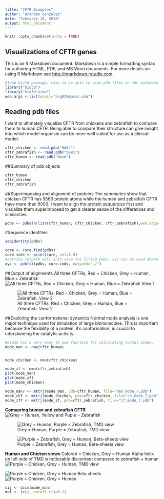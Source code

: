 ```yaml
---
title: "CFTR_Examples"
author: "Brandon Gonzalez"
date: "February 18, 2019"
output: html_document
---
```


```r
knitr::opts_chunk$set(echo = TRUE)
```

## Visualizations of CFTR genes

This is an R Markdown document. Markdown is a simple formatting syntax for authoring HTML, PDF, and MS Word documents. For more details on using R Markdown see <http://rmarkdown.rstudio.com>.


```r
#load bio3d package, view to be able to view pdb files in the markdown file
library("bio3d")
library("bio3d.view")
web.args <-list(email="brg029@ucsd.edu")
```

## Reading pdb files
I want to ultimately visualize CFTR from chickens and zebrafish to compare them to human CFTR. Being able to compare their structure can give insight into which model organism can be more well suited for use as a clinical model.


```r
cftr_chicken <- read.pdb("6d3s")
cftr_zebrafish <- read.pdb("5w81")
cftr_human <- read.pdb("6msm")

```
##Summary of pdb objects
```r
cftr_human
cftr_chicken
cftr_zebrafish
```
##Superimposing and alignment of proteins
The summaries show that chicken CFTR has 5566 protein atoms while the human and zebrafish CFTR have more than 9000. I want to align the protein sequences first and visualize them superimposed to get a clearer sense of the differences and similarities.
```r
pdbs <- pdbaln(list(cftr_human, cftr_chicken, cftr_zebrafish),web.args=web.args)

```
#Sequence identities
```r
seqidentity(pdbs)
```
```r
core <- core.find(pdbs)
core.inds <- print(core, vol=1.0)
#setting outpath will auto save the fitted pdbs, xyz can be used downstream for more analysis
xyz <- pdbfit(pdbs, core.inds, outpath="./")
```
##Output of alignments
All three CFTRs, Red = Chicken, Grey = Human, Blue = Zebrafish
![All three CFTRs, Red = Chicken, Grey = Human, Blue = Zebrafish View 1](./chr_mang_zfb.jpg)

![All three CFTRs, Red = Chicken, Grey = Human, Blue = Zebrafish. View 2](./chr_mang_zfb_2.jpg)

##Exploring the conformational dynamics
Normal mode analysis is one major technique used for simulation of large biomolecules. This is important because the felxibility of a protein, it's conformation, is crucial to uderstanding the catalytic activity.

```r
#bio3d has a very easy to use function for calculating normal modes.
mode_man <- nma(cftr_human)


mode_chicken <- nma(cftr_chicken)

mode_zf <- nma(cftr_zebrafish)
plot(mode_man)
plot(mode_zf)
plot(mode_chicken)
```

```r
mode_man7 <- mktrj(mode_man, pdb=cftr_human, file="man_mode_7.pdb")
mode_ch7 <- mktrj(mode_chicken, pdb=cftr_chicken, file="ch_mode_7.pdb")
mode_zf7 <- mktrj(mode_zf, pdb=cftr_zebrafish, file="zf_mode_7.pdb")
```

**Comapring human and zebrafish CFTR**
![Grey = Human, Yellow and Puple = Zebrafish](./zf_man_all.jpg)

![Grey = Human, Purple = Zebrafish, TMD view](./zf_man_tmd.jpg)

![Purple = Zebrafish, Grey = Human, Beta-sheets view](./zf_man_bs.jpg)

**Human and Chicken views**
Colored = Chicken, Grey = Human
Alpha helix on left side of TMD is noticeably discordant compared to zebrafish + human
![Purple = Chicken, Grey = Human, TMD view](./ch_man_tmd.jpg)

![Purple = Chicken, Grey = Human](./ch_man_bs1.jpg)
Beta sheets
![Purple = Chicken, Grey = Human](./ch_man_bs2.jpg)



```r
cij <- dccm(mode_man)
net <- (cij, cutoff.cij=0.2)

```



